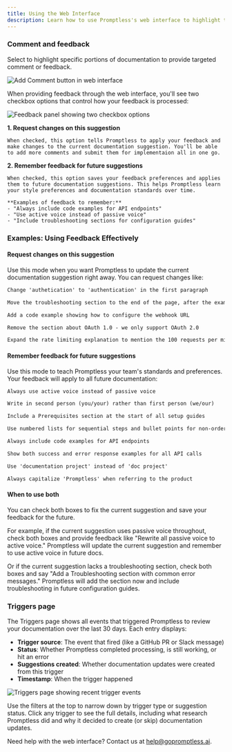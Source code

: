 ```yaml
---
title: Using the Web Interface
description: Learn how to use Promptless's web interface to highlight text, provide feedback, and guide documentation improvements
---
```


### Comment and feedback

Select to highlight specific portions of documentation to provide targeted comment or feedback.

<Frame>
  <img src="https://promptless-customer-doc-assets.s3.amazonaws.com/docs-images/org_2lvkgU9erOFxYhtEVVC0ymPrPdF/web-ui-add-comment-button-1759356264.png" alt="Add Comment button in web interface" />
</Frame>

When providing feedback through the web interface, you'll see two checkbox options that control how your feedback is processed:

<Frame>
  <img src="https://promptless-customer-doc-assets.s3.amazonaws.com/docs-images/org_2lvkgU9erOFxYhtEVVC0ymPrPdF/web-ui-feedback-panel-1759356264.png" alt="Feedback panel showing two checkbox options" />
</Frame>

**1. Request changes on this suggestion**

    When checked, this option tells Promptless to apply your feedback and make changes to the current documentation suggestion. You'll be able to add more comments and submit them for implementaion all in one go.

**2. Remember feedback for future suggestions**

    When checked, this option saves your feedback preferences and applies them to future documentation suggestions. This helps Promptless learn your style preferences and documentation standards over time.
    
    **Examples of feedback to remember:**
    - "Always include code examples for API endpoints"
    - "Use active voice instead of passive voice"
    - "Include troubleshooting sections for configuration guides"

### Examples: Using Feedback Effectively

#### Request changes on this suggestion

Use this mode when you want Promptless to update the current documentation suggestion right away. You can request changes like:

```txt wordWrap
Change 'authetication' to 'authentication' in the first paragraph
```

```txt wordWrap
Move the troubleshooting section to the end of the page, after the examples
```

```txt wordWrap
Add a code example showing how to configure the webhook URL
```

```txt wordWrap
Remove the section about OAuth 1.0 - we only support OAuth 2.0
```

```txt wordWrap
Expand the rate limiting explanation to mention the 100 requests per minute limit
```

#### Remember feedback for future suggestions

Use this mode to teach Promptless your team's standards and preferences. Your feedback will apply to all future documentation:

```txt wordWrap
Always use active voice instead of passive voice
```

```txt wordWrap
Write in second person (you/your) rather than first person (we/our)
```

```txt wordWrap
Include a Prerequisites section at the start of all setup guides
```

```txt wordWrap
Use numbered lists for sequential steps and bullet points for non-ordered items
```

```txt wordWrap
Always include code examples for API endpoints
```

```txt wordWrap
Show both success and error response examples for all API calls
```

```txt wordWrap
Use 'documentation project' instead of 'doc project'
```

```txt wordWrap
Always capitalize 'Promptless' when referring to the product
```

#### When to use both

You can check both boxes to fix the current suggestion and save your feedback for the future.

For example, if the current suggestion uses passive voice throughout, check both boxes and provide feedback like "Rewrite all passive voice to active voice." Promptless will update the current suggestion and remember to use active voice in future docs.

Or if the current suggestion lacks a troubleshooting section, check both boxes and say "Add a Troubleshooting section with common error messages." Promptless will add the section now and include troubleshooting in future configuration guides.

### Triggers page

The Triggers page shows all events that triggered Promptless to review your documentation over the last 30 days. Each entry displays:

- **Trigger source**: The event that fired (like a GitHub PR or Slack message)
- **Status**: Whether Promptless completed processing, is still working, or hit an error
- **Suggestions created**: Whether documentation updates were created from this trigger
- **Timestamp**: When the trigger happened

<Frame>
  <img src="https://promptless-customer-doc-assets.s3.amazonaws.com/docs-images/org_2lvkgU9erOFxYhtEVVC0ymPrPdF/triggers-page-dashboard-1759623397.png" alt="Triggers page showing recent trigger events" />
</Frame>

Use the filters at the top to narrow down by trigger type or suggestion status. Click any trigger to see the full details, including what research Promptless did and why it decided to create (or skip) documentation updates.

Need help with the web interface? Contact us at [help@gopromptless.ai](mailto:help@gopromptless.ai).